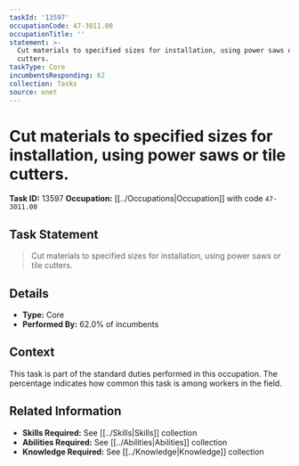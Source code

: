 ```yaml
---
taskId: '13597'
occupationCode: 47-3011.00
occupationTitle: ''
statement: >-
  Cut materials to specified sizes for installation, using power saws or tile
  cutters.
taskType: Core
incumbentsResponding: 62
collection: Tasks
source: onet
---
```

# Cut materials to specified sizes for installation, using power saws or tile cutters.

**Task ID:** 13597
**Occupation:** [[../Occupations|Occupation]] with code `47-3011.00`

## Task Statement

> Cut materials to specified sizes for installation, using power saws or tile cutters.

## Details

- **Type:** Core
- **Performed By:** 62.0% of incumbents

## Context

This task is part of the standard duties performed in this occupation. The percentage indicates how common this task is among workers in the field.

## Related Information

- **Skills Required:** See [[../Skills|Skills]] collection
- **Abilities Required:** See [[../Abilities|Abilities]] collection
- **Knowledge Required:** See [[../Knowledge|Knowledge]] collection
